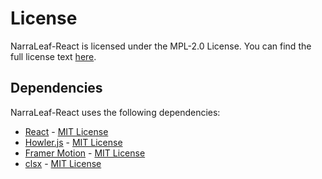 # License

NarraLeaf-React is licensed under the MPL-2.0 License. You can find the full license text [here](https://github.com/NarraLeaf/narraleaf-react/blob/master/LICENSE).

## Dependencies

NarraLeaf-React uses the following dependencies:

- [React](https://github.com/facebook/react) - [MIT License](https://github.com/facebook/react/blob/main/LICENSE)
- [Howler.js](https://github.com/goldfire/howler.js) - [MIT License](https://github.com/goldfire/howler.js/blob/master/LICENSE.md)
- [Framer Motion](https://github.com/framer/motion) - [MIT License](https://github.com/framer/motion/blob/main/LICENSE.md)
- [clsx](https://github.com/lukeed/clsx) - [MIT License](https://github.com/lukeed/clsx/blob/master/license)

